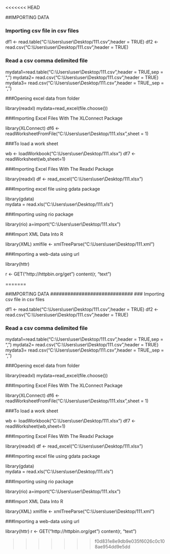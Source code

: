 <<<<<<< HEAD

##IMPORTING DATA

### Importing csv file in csv files

df1 <- read.table("C:\\Users\\user\\Desktop/111.csv",header = TRUE)
df2 <- read.csv("C:\\Users\\user\\Desktop/111.csv",header = TRUE)

### Read a csv comma delimited file

mydata1=read.table("C:\\Users\\user\\Desktop/111.csv",header = TRUE,sep = ",")
mydata2= read.csv("C:\\Users\\user\\Desktop/111.csv",header = TRUE)
mydata3= read.csv("C:\\Users\\user\\Desktop/111.csv",header = TRUE,,sep = ",")



###Opening excel data from folder

library(readxl)
mydata=read_excel(file.choose())


###Importing Excel Files With The XLConnect Package

library(XLConnect)
df6 <- readWorksheetFromFile("C:\\Users\\user\\Desktop/111.xlsx",sheet = 1)

###To load a work sheet

wb <- loadWorkbook("C:\\Users\\user\\Desktop/111.xlsx")
df7 <- readWorksheet(wb,sheet=1) 


###Importing Excel Files With The Readxl Package

library(readxl)
df <- read_excel("C:\\Users\\user\\Desktop/111.xlsx")


###Importing excel file using gdata package

library(gdata)                   
mydata = read.xls("C:\\Users\\user\\Desktop/111.xls")  


###Importing using rio package

library(rio)
a=import("C:\\Users\\user\\Desktop/111.xlsx")

###Import XML Data Into R

library(XML)
xmlfile <- xmlTreeParse("C:\\Users\\user\\Desktop/111.xml")

###Importing a web-data using url

library(httr)

r <- GET("http://httpbin.org/get")
content(r, "text")


=======

##IMPORTING DATA
#############################
### Importing csv file in csv files

df1 <- read.table("C:\\Users\\user\\Desktop/111.csv",header = TRUE)
df2 <- read.csv("C:\\Users\\user\\Desktop/111.csv",header = TRUE)

### Read a csv comma delimited file

mydata1=read.table("C:\\Users\\user\\Desktop/111.csv",header = TRUE,sep = ",")
mydata2= read.csv("C:\\Users\\user\\Desktop/111.csv",header = TRUE)
mydata3= read.csv("C:\\Users\\user\\Desktop/111.csv",header = TRUE,,sep = ",")



###Opening excel data from folder

library(readxl)
mydata=read_excel(file.choose())


###Importing Excel Files With The XLConnect Package

library(XLConnect)
df6 <- readWorksheetFromFile("C:\\Users\\user\\Desktop/111.xlsx",sheet = 1)

###To load a work sheet

wb <- loadWorkbook("C:\\Users\\user\\Desktop/111.xlsx")
df7 <- readWorksheet(wb,sheet=1) 


###Importing Excel Files With The Readxl Package

library(readxl)
df <- read_excel("C:\\Users\\user\\Desktop/111.xlsx")


###Importing excel file using gdata package

library(gdata)                   
mydata = read.xls("C:\\Users\\user\\Desktop/111.xls")  


###Importing using rio package

library(rio)
a=import("C:\\Users\\user\\Desktop/111.xlsx")

###Import XML Data Into R

library(XML)
xmlfile <- xmlTreeParse("C:\\Users\\user\\Desktop/111.xml")

###Importing a web-data using url

library(httr)
r <- GET("http://httpbin.org/get")
content(r, "text")


>>>>>>> f0d831e8e9db9e035f6026c0c108ae954dd9e5dd
